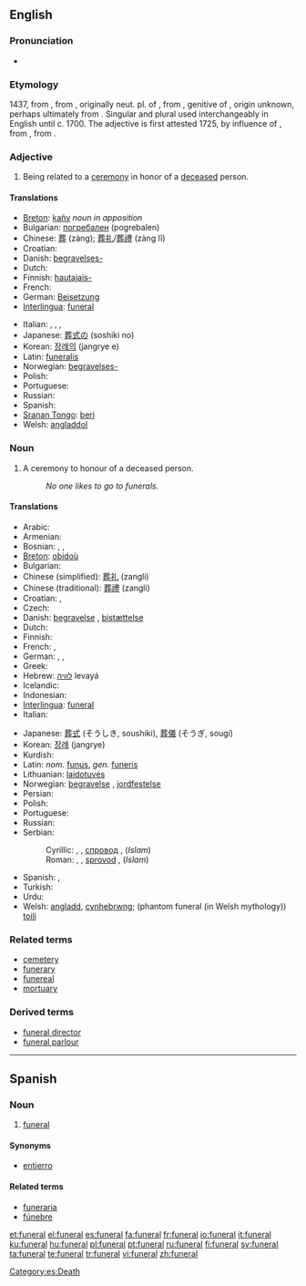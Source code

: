 ==English==
{{wikipedia}}

===Pronunciation===
* {{audio|en-us-funeral.ogg|Audio (US)}}

===Etymology===
1437, from {{etyl|frm}} {{term|funérailles||funeral rites}} {{p}}, from {{ML.}} {{term|funeralia||funeral rites}}, originally neut. pl. of {{LL.}} {{term|funeralis||having to do with a funeral}}, from {{etyl|la}} {{term|funeris}}, genitive of {{term|funus||funeral, death, corpse}}, origin unknown, perhaps ultimately from {{proto|Indo-European|dheu-|to die}}. Singular and plural used interchangeably in English until c. 1700. The adjective {{term|funereal}} is first attested 1725, by influence of {{etyl|frm}} {{term|funerail}}, from {{etyl|la}} {{term|funereus}}, from {{term|funus}}.

===Adjective===
{{en-adj|-}}

# Being related to a [[ceremony]] in honor of a [[deceased]] person.

====Translations====
{{trans-top|relating to the ceremony}}
* [[Breton]]: [[kañv]] ''noun in apposition''
* Bulgarian: [[погребален]] {{m}} (pogrebalen)
* Chinese: [[葬]] (zàng); [[葬礼]]/[[葬禮]] (zàng lĭ)
* Croatian: {{t-|hr|pogrebni|alt=pògrebnī}}
* Danish: [[begravelses-]]
* Dutch: {{t+|nl|begrafenis}}
* Finnish: [[hautajais-]]
* French: {{t+|fr|funéraire}}
* German: [[Beisetzung]]
* [[Interlingua]]: [[#Interlingua|funeral]]
{{trans-mid}}
* Italian: {{t+|it|funebre|m|f}}, {{t-|it|funerario|m}}, {{t-|it|funereo|m}}, {{t-|it|mortuario|m}}
* Japanese: [[葬式の]] (soshiki no)
* Korean: [[장례의]] (jangrye e)
* Latin: [[funeralis]]
* Norwegian: [[begravelses-]]
* Polish: {{t-|pl|pogrzebowy|m}}
* Portuguese: {{t+|pt|funeral}}
* Russian: {{t|ru|похоронный|tr=poxorónnyj|sc=Cyrl}}
* Spanish: {{t+|es|funeral}}
* [[Sranan Tongo]]: [[beri]]
* Welsh: [[angladdol]]
{{trans-bottom}}

===Noun===
{{en-noun}}

# A ceremony to honour of a deceased person.
#: ''No one likes to go to funerals.''

====Translations====
{{trans-top|ceremony to honour of a deceased person}}
* Arabic: {{Arab|[[جنازة]]}}
* Armenian: {{t|hy|թաղում|tr=t'aġum|sc=Armn|xs=Armenian}}
* Bosnian: {{t-|bs|sahrana|f}}, {{t-|bs|dženaza|f}}, {{t-|bs|pogreb|m}}
* [[Breton]]: [[obidoù]] {{p}}
* Bulgarian: {{t+|bg|погребение|n|tr=pogrebeniye|sc=Cyrl}}
* Chinese (simplified): [[葬礼]] (zangli)
* Chinese (traditional): [[葬禮]] (zangli)
* Croatian: {{t-|hr|sprovod|m|alt=spròvod}}, {{t-|hr|pogreb|m|alt=pògreb}}
* Czech: {{t+|cs|pohřeb|m}}
* Danish: [[begravelse]] {{c}}, [[bistættelse]]
* Dutch: {{t+|nl|begrafenis|f}}
* Finnish: {{t+|fi|hautajaiset|p}}
* French: {{t+|fr|funérailles|f|p}}, {{t+|fr|obsèques|f|p}}
* German: {{t+|de|Bestattung}}, {{t+|de|Beerdigung|f}}, {{t+|de|Begräbnis|n}}
* Greek: {{t+|el|κηδεία|f|tr=kiδía|sc=Grek}}
* Hebrew: [[לוויה]] levayá {{f}}
* Icelandic: {{t-|is|útför}}
* Indonesian: {{t|id|pemakaman|xs=Indonesian}}
* [[Interlingua]]: [[#Interlingua|funeral]]
* Italian: {{t+|it|funerale|m}}
{{trans-mid}}
* Japanese: [[葬式]] (そうしき, soushiki), [[葬儀]] (そうぎ, sougi)
* Korean: [[장례]] (jangrye)
* Kurdish: {{ku-Arab|[[چه‌ماوه‌ر]]}}
* Latin: ''nom.'' [[funus]], ''gen.'' [[funeris]]
* Lithuanian: [[laidotuvės]]
* Norwegian: [[begravelse]] {{m}}, [[jordfestelse]] {{m}}
* Persian: {{t-|fa|جنازه|tr=janāze, jenāze|sc=fa-Arab|xs=Persian}}
* Polish: {{t+|pl|pogrzeb|m}}
* Portuguese: {{t+|pt|funeral|m}}
* Russian: {{t+|ru|похороны|p|tr=pokhorony|sc=Cyrl}}
* Serbian:
*: Cyrillic: {{t-|sr|сахрана|f|sc=Cyrl}}, {{t-|sr|погреб|m|sc=Cyrl}}, [[спровод]] {{m}}, (''Islam'') {{t+|sr|џеназа|f|sc=Cyrl}}
*: Roman: {{t-|sr|sahrana|f}}, {{t-|sr|pogreb|m}}, [[sprovod]] {{m}}, (''Islam'') {{t-|sr|dženaza|f}}
* Spanish: {{t+|es|funeral|m}}, {{t-|es|entierro|m}}
* Turkish: {{t+|tr|cenaze}}
* Urdu: {{t|ur|جنازہ|m|tr=janāza, jināza|sc=ur-Arab|xs=Urdu}}
* Welsh: [[angladd]], [[cynhebrwng]]; (phantom funeral (in Welsh mythology)) [[toili]]
{{trans-bottom}}

===Related terms===
* [[cemetery]]
* [[funerary]]
* [[funereal]]
* [[mortuary]]

===Derived terms===
* [[funeral director]]
* [[funeral parlour]]

[[Category:Funeral| ]]

----

==Spanish==

===Noun===
{{es-noun-m|pl=funerales}}

# [[#English|funeral]]

====Synonyms====
* [[entierro]]

====Related terms====
* [[funeraria]]
* [[fúnebre]]

[[Category:es:Death]]

[[et:funeral]]
[[el:funeral]]
[[es:funeral]]
[[fa:funeral]]
[[fr:funeral]]
[[io:funeral]]
[[it:funeral]]
[[ku:funeral]]
[[hu:funeral]]
[[pl:funeral]]
[[pt:funeral]]
[[ru:funeral]]
[[fi:funeral]]
[[sv:funeral]]
[[ta:funeral]]
[[te:funeral]]
[[tr:funeral]]
[[vi:funeral]]
[[zh:funeral]]